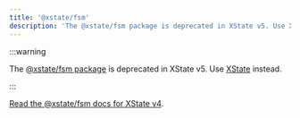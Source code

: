 ```yaml
---
title: '@xstate/fsm'
description: 'The @xstate/fsm package is deprecated in XState v5. Use XState instead.'
---
```


:::warning

The [@xstate/fsm package](https://github.com/statelyai/xstate/tree/main/packages/xstate-fsm) is deprecated in XState v5. Use [XState](https://github.com/statelyai/xstate) instead.

:::

[Read the @xstate/fsm docs for XState v4](/docs/xstate-v4/xstate/packages/xstate-fsm).